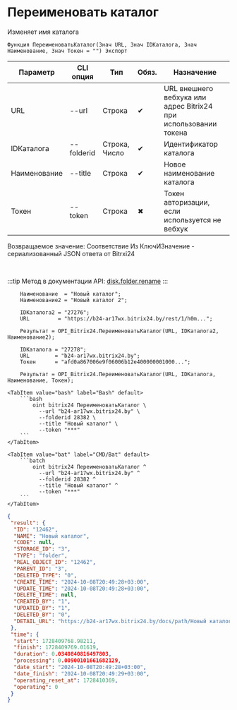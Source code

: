 ﻿---
sidebar_position: 10
---


# Переименовать каталог
 Изменяет имя каталога



`Функция ПереименоватьКаталог(Знач URL, Знач IDКаталога, Знач Наименование, Знач Токен = "") Экспорт`

  | Параметр | CLI опция | Тип | Обяз. | Назначение |
  |-|-|-|-|-|
  | URL | --url | Строка | &#x2714; | URL внешнего вебхука или адрес Bitrix24 при использовании токена |
  | IDКаталога | --folderid | Строка, Число | &#x2714; | Идентификатор каталога |
  | Наименование | --title | Строка | &#x2714; | Новое наименование каталога |
  | Токен | --token | Строка | &#x2716; | Токен авторизации, если используется не вебхук |

  
  Возвращаемое значение:   Соответствие Из КлючИЗначение - сериализованный JSON ответа от Bitrxi24

<br/>

:::tip
Метод в документации API: [disk.folder.rename](https://dev.1c-bitrix.ru/rest_help/disk/folder/disk_folder_rename.php)
:::
<br/>



```bsl title="Пример использования для 1С:Предприятие/OneScript"
    Наименование  = "Новый каталог";
    Наименование2 = "Новый каталог 2";

    IDКаталога2 = "27276";
    URL         = "https://b24-ar17wx.bitrix24.by/rest/1/h0m...";

    Результат = OPI_Bitrix24.ПереименоватьКаталог(URL, IDКаталога2, Наименование2);

    IDКаталога = "27278";
    URL        = "b24-ar17wx.bitrix24.by";
    Токен      = "afd0a867006e9f06006b12e400000001000...";

    Результат = OPI_Bitrix24.ПереименоватьКаталог(URL, IDКаталога, Наименование, Токен);
```
    

 <Tabs>
  
    <TabItem value="bash" label="Bash" default>
        ```bash
            oint bitrix24 ПереименоватьКаталог \
              --url "b24-ar17wx.bitrix24.by" \
              --folderid 28382 \
              --title "Новый каталог" \
              --token "***"
        ```
    </TabItem>
  
    <TabItem value="bat" label="CMD/Bat" default>
        ```batch
            oint bitrix24 ПереименоватьКаталог ^
              --url "b24-ar17wx.bitrix24.by" ^
              --folderid 28382 ^
              --title "Новый каталог" ^
              --token "***"
        ```
    </TabItem>
</Tabs>


```json title="Результат"
{
 "result": {
  "ID": "12462",
  "NAME": "Новый каталог",
  "CODE": null,
  "STORAGE_ID": "3",
  "TYPE": "folder",
  "REAL_OBJECT_ID": "12462",
  "PARENT_ID": "3",
  "DELETED_TYPE": "0",
  "CREATE_TIME": "2024-10-08T20:49:28+03:00",
  "UPDATE_TIME": "2024-10-08T20:49:28+03:00",
  "DELETE_TIME": null,
  "CREATED_BY": "1",
  "UPDATED_BY": "1",
  "DELETED_BY": "0",
  "DETAIL_URL": "https://b24-ar17wx.bitrix24.by/docs/path/Новый каталог"
 },
 "time": {
  "start": 1728409768.98211,
  "finish": 1728409769.01619,
  "duration": 0.0340840816497803,
  "processing": 0.00900101661682129,
  "date_start": "2024-10-08T20:49:28+03:00",
  "date_finish": "2024-10-08T20:49:29+03:00",
  "operating_reset_at": 1728410369,
  "operating": 0
 }
}
```
